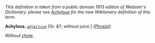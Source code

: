 ''This definition is taken from a public domain 1913 edition of Webster's Dictionary: please see [[Achylous]] for the new Wiktionary definition of this term.''

'''Achylous''', ''<code>[[adjective (part of speech)|adjective]]</code>'' [Gr. &?; without juice.] ''([[Physiol (subject)|Physiol]]).''

Without [[chyle]].
